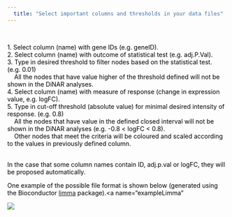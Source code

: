 ---
  title: "Select important columns and thresholds in your data files"
---


</br>

<font color='black'> 
1. Select column (name) with gene IDs (e.g. geneID).</br>
2. Select column (name) with outcome of statistical test (e.g. adj.P.Val).</br>
3. Type in desired threshold to filter nodes based on the statistical test. (e.g. 0.01)</br>
&nbsp;&nbsp;&nbsp;&nbsp;All the nodes that have value higher of the threshold defined will not be shown in the DiNAR analyses.</br>
4. Select column (name) with measure of response (change in expression value, e.g. logFC).</br>
5. Type in cut-off threshold (absolute value) for minimal desired intensity of response. (e.g. 0.8)</br>
&nbsp;&nbsp;&nbsp;&nbsp;All the nodes that have value in the defined closed interval will not be shown in the DiNAR analyses (e.g. -0.8 < logFC < 0.8).</br>
&nbsp;&nbsp;&nbsp;&nbsp;Other nodes that meet the criteria will be coloured and scaled according to the values in previously defined column.

</br>
In the case that some column names contain ID, adj.p.val or logFC, they will be proposed automatically.<br>


One example of the possible file format is shown below (generated using the Bioconductor <a href="http://www.bioconductor.org/packages/release/bioc/html/limma.html">limma</a>  package).<a name="exampleLimma"</a>
</font>


![](expEG.jpg) 
